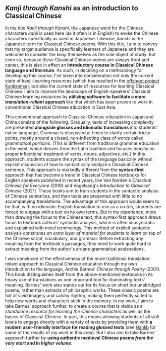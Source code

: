 ## _Kanji through Kanshi_ as an introduction to Classical Chinese

In the title _Kanji through Kanshi_, the Japanese word for the Chinese characters _kanji_ is used here (as it often is in English) to evoke the Chinese characters specifically as used in Japanese. Likewise, _kanshi_ is the Japanese term for Classical Chinese poems. With this title, I aim to convey that my target audience is specifically learners of Japanese and they are welcome to consider the _kanji_ themselves as the sole object of study. But even so, because these Classical Chinese poems are always front and center, this is also in effect an **introductory course in Classical Chinese language and literature**. As such, in deciding on a methodology for developing this course, I've taken into consideration not only the current state of kanji-learning resources (which has resulted in the [offshoot project Kanjisense](/dc/kanjisense)), but also the current state of resources for learning Classical Chinese. I aim to improve the landscape of English-speakers' Classical Chinese learning resources by **utilizing software to facilitate a more _translation-reliant_ approach** like that which has been proven to work in conventional Classical Chinese education in East Asia.

This conventional approach to Classical Chinese education in Japan and China consists of the following. Gradually, texts of increasing complexity are presented **alongside glosses and idiomatic translations** into students' native language. Grammar is discussed at times to clarify certain tricky points, mostly around a closed, non-inflecting class of words called _grammatical particles_. (This is different from traditional grammar education in the west, which derives from the Latin tradition and focuses heavily on proper inflectional treatment of verbs, nouns, adjectives, etc.) In this approach, students acquire the syntax of the language basically without explicit discussion of how to syntactically analyze a Classical Chinese sentence. This approach is markedly different from the **syntax-first** approach that has become a trend in Classical Chinese textbooks for English speakers published in recent years, like Van Norden's _Classical Chinese for Everyone_ (2019) and Vogelsang's _Introduction to Classical Chinese_ (2021). These books aim to train students in the syntactic analysis of Chinese sentences, and then texts are presented with little to no accompanying translations. The advantage of this approach would seem to be that, with no idiomatic English translation to use as a crutch, students are forced to engage with a text on its own terms. But in my experience, more than drawing the focus to the Chinese text, this syntax-first approach draws focus to textbook authors' syntactic analysis, which is often idiosyncratic and explained with novel terminology. This method of explicit syntactic analysis constitutes _an extra layer of material for students to learn_ on top of the Chinese script, vocabulary, and grammar. Before extracting any meaning from the textbook's passages, they need to work quite hard to extract meaning from the author's arcane grammatical explanations.

I was convinced of the effectiveness of the more traditional translation-reliant approach to Classical Chinese education through my own introduction to the language, Archie Barnes' _Chinese through Poetry_ (2001). This book distinguishes itself from the above-mentioned textbooks in its heavy use of translations as one important tool for illuminating texts' meaning. Barnes' work also stands out for its focus on short but unabridged poems, rather than extracts of philosophic works. These classic poems are full of vivid imagery and catchy rhythm, making them perfectly suited to help new words and characters stick in the memory. In my work, I aim to take Barnes' approach further, to create a course that is viable as a _standalone resource for learning the Chinese characters_ as well as the basics of Classical Chinese. In part, this means allowing students of all skill levels to engage directly with a variety of texts by providing them with **a modern user-friendly interface for reading glossed texts** (see [Hanlib](./dc/hanlib) for some of the results of my work in this area). But I also aim to take Barnes' approach further by **using authentic medieval Chinese poems _from the very start_ and in _higher volume_**.